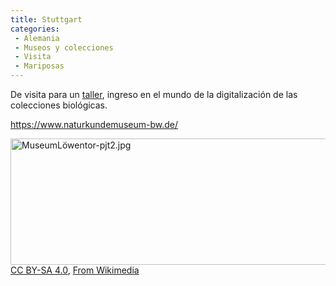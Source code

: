 ```yaml
---
title: Stuttgart
categories:
 - Alemania
 - Museos y colecciones
 - Visita
 - Mariposas
---
```


De visita para un [taller](/evnts/2003_GART.qmd), ingreso en el mundo de la digitalización de las colecciones biológicas.

<https://www.naturkundemuseum-bw.de/> 

<p><a href="https://commons.wikimedia.org/wiki/File:MuseumL%C3%B6wentor-pjt2.jpg#/media/Datei:MuseumLöwentor-pjt2.jpg"><img src="https://upload.wikimedia.org/wikipedia/commons/5/59/MuseumL%C3%B6wentor-pjt2.jpg" alt="MuseumLöwentor-pjt2.jpg" height="202" width="600" class='preview-image'></a><br/> <a href="https://creativecommons.org/licenses/by-sa/4.0" title="Creative Commons Attribution-Share Alike 4.0">CC BY-SA 4.0</a>, <a href="https://commons.wikimedia.org/w/index.php?curid=71703864">From Wikimedia</a></p>

